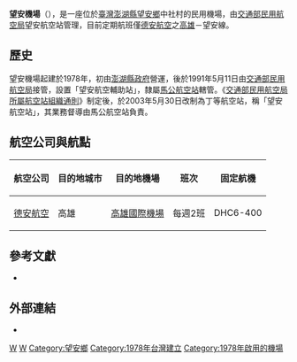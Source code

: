 {{Infobox airport
| caption      = 
| location     = [[臺灣|臺灣]][[澎湖縣|澎湖縣]][[望安鄉|望安鄉]]
| coordinates  = {{Coord|23|22|02.5|N|119|30|08.2|E|type:airport_region:TW|display=inline,title}}
| longd        = 119 
| pushpin_label          = WOT/RCWA
| pushpin_label_position = left
| r1-surface   = 混凝土
| metric-rwy   = yes
| latm  = 22 | lats  = 09 | latNS  = N
| longm = 30 | longs = 13 | longEW = E
| name         = 望安機場<br /><small>Wang-An Airport</small>
| photo        = 望安航空站.jpg
| photosize    = 
| IATA         = WOT
| ICAO         = RCWA
| type         = 民用
| owner-oper   = [[交通部民用航空局|交通部民用航空局]]望安航空站
| owner        = 
| operator     = 
| city-served  = 
| opened       = {{start date|1978}}
| closed       = <!-- {{end date|YYYY|MM|DD}} -->
| elevation-f  = 114
| latd         =  23 
| website                = {{URL|https://www.mkport.gov.tw/Wangan/}}
| pushpin_map            = Taiwan
| pushpin_mapsize        = 250
| pushpin_map_caption    = 機場在臺灣的位置
| r1-number    = 02/20
| r1-length-m  = 822
| stat-year    = 2020
| stat1-header = 客運量
| stat1-data   = 1,756人次
| stat2-header = 貨運量
| stat2-data   = 0.849公噸
| stat3-header = 起降架次
| stat3-data   = 184架次
}}
'''望安機場'''（{{airport codes|WOT|RCWA}}），是一座位於[[臺灣|臺灣]][[澎湖縣|澎湖縣]][[望安鄉|望安鄉]]中社村的民用機場，由[[交通部民用航空局|交通部民用航空局]]望安航空站管理，目前定期航班僅[[德安航空|德安航空]]之[[高雄國際機場|高雄]]－望安線。

== 歷史 ==
望安機場起建於1978年，初由[[澎湖縣政府|澎湖縣政府]]營運，後於1991年5月11日由[[交通部民用航空局|交通部民用航空局]]接管，設置「望安航空輔助站」，隸屬[[馬公航空站|馬公航空站]]轄管。《[[:s:交通部民用航空局所屬航空站組織通則|交通部民用航空局所屬航空站組織通則]]》制定後，於2003年5月30日改制為丁等航空站，稱「望安航空站」，其業務督導由馬公航空站負責。

== 航空公司與航點 ==
{|class="wikitable" width= align="center"
!航空公司
!目的地城市
!目的地機場
!班次
!固定航機
|-
|{{flagicon|TWN}} [[德安航空|德安航空]]
|{{flagicon|TWN}} 高雄
|[[高雄國際機場|高雄國際機場]]
|align="center"|每週2班
|align="center"|DHC6-400
|}

== 參考文獻 ==
* {{Cite web |publisher=交通部民用航空局 |title=臺閩地區民航運輸各機場營運量－按機場分（月資料，當月及累月） |date=2015-07-23 |url=http://www.caa.gov.tw/APFile/big5/download/ao/1437637493098.pdf |accessdate=2015-08-12 |archive-url=https://web.archive.org/web/20150923200433/http://www.caa.gov.tw/APFile/big5/download/ao/1437637493098.pdf |archive-date=2015-09-23 |dead-url=yes }}

== 外部連結 ==
{{commons category|Wang-an Airport}}
* {{URL|https://www.mkport.gov.tw/Wangan/|交通部民用航空局望安航空站}}{{zh-tw}}{{en}}

{{台灣機場}}

[[Category:澎湖縣交通|W]]
[[Category:台灣機場|W]]
[[Category:望安鄉|Category:望安鄉]]
[[Category:1978年台灣建立|Category:1978年台灣建立]]
[[Category:1978年啟用的機場|Category:1978年啟用的機場]]